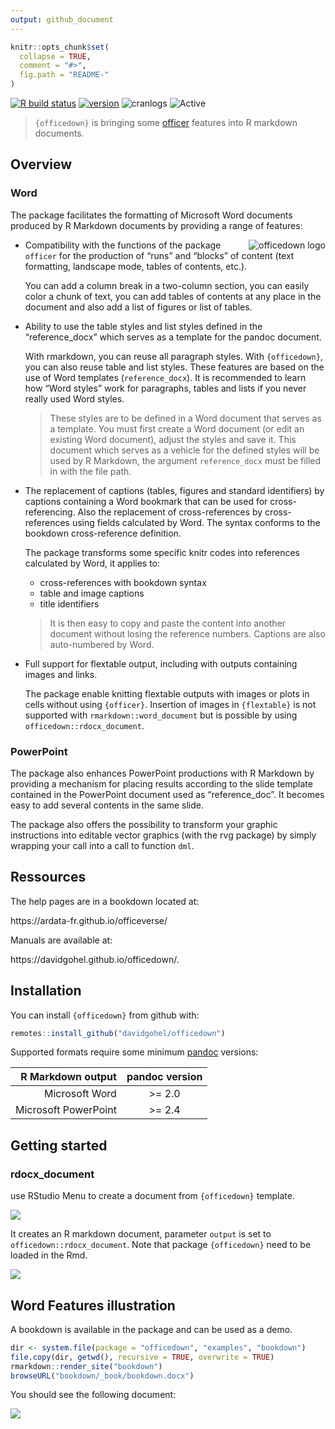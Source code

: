 ```yaml
---
output: github_document
---
```


<!-- README.md is generated from README.Rmd. Please edit that file -->

```r
knitr::opts_chunk$set(
  collapse = TRUE,
  comment = "#>",
  fig.path = "README-"
)
```

[![R build status](https://github.com/davidgohel/officedown/workflows/R-CMD-check/badge.svg)](https://github.com/davidgohel/officedown/actions)
[![version](https://www.r-pkg.org/badges/version/officedown)](https://CRAN.R-project.org/package=officedown)
![cranlogs](https://cranlogs.r-pkg.org/badges/officedown)
![Active](https://www.repostatus.org/badges/latest/active.svg)

> `{officedown}` is bringing some [officer](https://cran.r-project.org/package=officer) features into R markdown documents. 

## Overview

### Word 

The package facilitates the formatting of Microsoft Word documents produced by R
Markdown documents by providing a range of features:

<a href="https://github.com/davidgohel/officedown"><img src="man/figures/logo.png" alt="officedown logo" align="right" /></a>

* Compatibility with the functions of the package `officer` for the 
production of "runs" and "blocks" of content (text formatting, landscape mode, 
tables of contents, etc.).

    You can add a column break in a two-column section, you can easily color a chunk
    of text, you can add tables of contents at any place in the document and also
    add a list of figures or list of tables.


* Ability to use the table styles and list styles defined in the "reference_docx" 
which serves as a template for the pandoc document.

    With rmarkdown, you can reuse all paragraph styles. With `{officedown}`, you can
    also reuse table and list styles. These features are based on the use of Word
    templates (`reference_docx`). It is recommended to learn how "Word styles" work
    for paragraphs, tables and lists if you never really used Word styles.

    > These styles are to be defined in a Word document that serves as a template.
    > You must first create a Word document (or edit an existing Word document),
    > adjust the styles and save it. This document which serves as a vehicle for the
    > defined styles will be used by R Markdown, the argument `reference_docx` must
    > be filled in with the file path. 

* The replacement of captions (tables, figures and standard identifiers) by
captions containing a Word bookmark that can be used for cross-referencing. 
Also the replacement of cross-references by cross-references using fields calculated
by Word. The syntax conforms to the bookdown cross-reference definition.

    The package transforms some specific knitr codes into references 
    calculated by Word, it applies to:
    
    * cross-references with bookdown syntax 
    * table and image captions 
    * title identifiers
    
    > It is then easy to copy and paste the content into another document 
    without losing the reference numbers. Captions are also auto-numbered by Word.

* Full support for flextable output, including with outputs containing 
  images and links.

    The package enable knitting flextable outputs with images or plots in 
    cells without using `{officer}`. Insertion of images in `{flextable}` 
    is not supported with `rmarkdown::word_document` but is possible by 
    using `officedown::rdocx_document`.

### PowerPoint 

The package also enhances PowerPoint productions with R Markdown by providing a
mechanism for placing results according to the slide template contained in the
PowerPoint document used as "reference_doc". It becomes easy to add several
contents in the same slide.

The package also offers the possibility to transform your graphic instructions
into editable vector graphics (with the rvg package) by simply wrapping your
call into a call to function `dml`.


## Ressources

The help pages are in a bookdown located at:

https://ardata-fr.github.io/officeverse/ 

Manuals are available at:

https://davidgohel.github.io/officedown/.

## Installation

You can install `{officedown}` from github with:

```r
remotes::install_github("davidgohel/officedown")
```

Supported formats require some minimum [pandoc](https://pandoc.org/installing.html) versions: 

|    R Markdown output | pandoc version |
|---------------------:|:--------------:|
|       Microsoft Word |     >= 2.0     |
| Microsoft PowerPoint |     >= 2.4     |


## Getting started

### rdocx_document

use RStudio Menu to create a document from `{officedown}` template. 

![](man/figures/README-rstudio-new.png)


It creates an R markdown document, parameter `output` is set to 
`officedown::rdocx_document`. Note that package `{officedown}` need 
to be loaded in the Rmd.


![](man/figures/README-minimal-rmd.png)

## Word Features illustration

A bookdown is available in the package and can be used as a demo.

```r
dir <- system.file(package = "officedown", "examples", "bookdown")
file.copy(dir, getwd(), recursive = TRUE, overwrite = TRUE)
rmarkdown::render_site("bookdown")
browseURL("bookdown/_book/bookdown.docx")
```

You should see the following document:

![](man/figures/README-bookdown.png)


